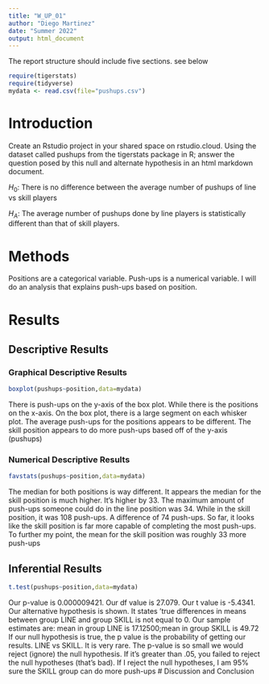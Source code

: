 ```yaml
---
title: "W_UP_01"
author: "Diego Martinez"
date: "Summer 2022"
output: html_document
---
```




The report structure should include five sections.  see below



```r
require(tigerstats)
require(tidyverse)
mydata <- read.csv(file="pushups.csv")
```

# Introduction

<!--In this section you explain what you are trying to show. Where did the data come from? What is the research or other question you are trying to answer?!-->

Create an Rstudio project in your shared space on rstudio.cloud.  Using the dataset called pushups from the tigerstats package in R; answer the question posed by this null and alternate hypothesis in an html markdown document.

$H_0$: There is no difference between the average number of pushups of line vs skill players

$H_A$: The average number of pushups done by line players is statistically different than that of skill players.

# Methods

<!--Decide on your methods: use "variable analysis" or other appropriate descriptors. Make sure to choose at least one graphical method and at least one numerical method.!-->
Positions are a categorical variable. Push-ups is a numerical variable. I will do an analysis that explains push-ups based on position.  


# Results

<!--Divide this section into two sub-sections: One for your descriptive results and one for your inferential results.!-->

## Descriptive Results

### Graphical Descriptive Results

<!--Graphical results here. Make sure to show your code. Provide appropriate labels for axes, giving units if possible, and provide a good title for the graph, too. Use the graphical results to describe the patterns if any that exist in the data as focused toward the research question!-->
```r
boxplot(pushups~position,data=mydata)
```

There is push-ups on the y-axis of the box plot. While there is the positions on the x-axis. On the box plot, there is a large segment on each whisker plot. The average push-ups for the positions appears to be different. The skill position appears to do more push-ups based off of the y-axis (pushups)

### Numerical Descriptive Results

```r
favstats(pushups~position,data=mydata)
```


The median  for both positions is way different. It appears the median for the skill position is much higher. It's higher by 33. The maximum amount of push-ups someone could do in the line position was 34. While in the skill position, it was 108 push-ups. A difference of 74 push-ups. So far, it looks like the skill position is far more capable of completing the most push-ups. To further my point, the mean for the skill position was roughly 33 more push-ups
<!--Numerical results go here. Use the numerical results to describe the patterns if any that exist in the data as focused toward the research question!-->

## Inferential Results

<!--State hypothesis clearly. Make sure your discussion of the inferential test covers all the aspects that the test output produces, such as test statistic, p-value etc. Make a decision about the null hypothesis, explain the assumptions on which the selected test/procedure was based, and why the chosen procedure satisfies the assumptions and is appropriate to answer the research question!-->

```r
t.test(pushups~position,data=mydata)
```

Our p-value is 0.000009421. Our df value is 27.079. Our t value is -5.4341. Our alternative hypothesis is shown. It states 'true differences in means between group LINE and group SKILL is not equal to 0. Our sample estimates are: mean in group LINE is 17.12500;mean in group SKILL is 49.72 If our null hypothesis is true, the p value is the probability of getting our results. LINE vs SKILL. It is very rare. The p-value is so small we would reject (ignore) the null hypothesis. If it's greater than .05, you failed to reject the null hypotheses (that's bad). If I reject the null hypotheses, I am 95% sure the SKILL group can do more push-ups
# Discussion and Conclusion

<!--Discussion and conclusion here. If you found a relationship be sure to consider whether the relationship occurs because one of the variavbles causes the other, or whether they perhasps are related for some other reason. Watch the chapter 6 videos from the GeorgeTown videos collection.!-->

